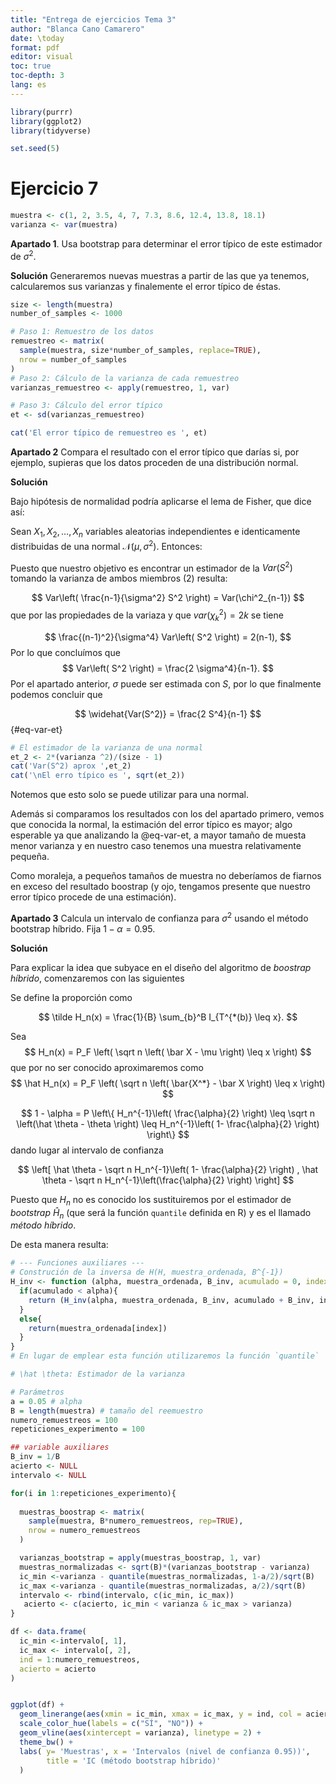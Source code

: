 ```yaml
---
title: "Entrega de ejercicios Tema 3"
author: "Blanca Cano Camarero"
date: \today
format: pdf
editor: visual
toc: true
toc-depth: 3
lang: es
---
```

```r
library(purrr)
library(ggplot2)
library(tidyverse) 

set.seed(5)
```
# Ejercicio 7 

```r
muestra <- c(1, 2, 3.5, 4, 7, 7.3, 8.6, 12.4, 13.8, 18.1)
varianza <- var(muestra)
```


**Apartado 1**. Usa bootstrap para determinar el error típico de este estimador de $\sigma^2$.

**Solución**
Generaremos nuevas muestras a partir de las que ya tenemos, calcularemos sus varianzas y finalemente el  error típico de éstas. 

```r
size <- length(muestra)
number_of_samples <- 1000

# Paso 1: Remuestro de los datos
remuestreo <- matrix(
  sample(muestra, size*number_of_samples, replace=TRUE),
  nrow = number_of_samples
)
# Paso 2: Cálculo de la varianza de cada remuestreo
varianzas_remuestreo <- apply(remuestreo, 1, var)

# Paso 3: Cálculo del error típico 
et <- sd(varianzas_remuestreo)

cat('El error típico de remuestreo es ', et)

```


**Apartado 2** Compara el resultado con el error típico que darías si, por ejemplo, supieras que los datos proceden de una distribución normal.

**Solución**

Bajo hipótesis de normalidad podría aplicarse el lema de Fisher, que dice así: 

Sean $X_1,X_2, \ldots, X_n$ variables aleatorias independientes e identicamente distribuidas de una normal $\mathcal{N}(\mu, \sigma^2)$.
Entonces: 

\begin{enumerate}
\item $\bar X$ y $S^2$ son independientes. 
\item 
$$
\frac{(n-1)}{\sigma^2} S^2 \sim \chi^2_{n-1}
$$
\item $\bar X \sim \mathcal{N}(\mu, \frac{\sigma^2}{n})$.
\end{enumerate}

Puesto que nuestro objetivo es encontrar un estimador de la $Var(S^2)$ tomando la varianza de ambos 
miembros (2) resulta: 

$$
Var\left( \frac{n-1}{\sigma^2} S^2 \right) = Var(\chi^2_{n-1})
$$
que por las propiedades de la variaza y que $var(\chi^2_{k}) = 2k$ se tiene 

$$
  \frac{(n-1)^2}{\sigma^4}
  Var\left(  S^2 \right) 
  = 
  2(n-1),
$$
Por lo que concluímos que 
$$
Var\left(  S^2 \right)
= 
\frac{2 \sigma^4}{n-1}.
$$
Por el apartado anterior, $\sigma$ puede ser estimada con $S$, por lo que finalmente podemos concluir que 

$$
\widehat{Var(S^2)} 
= 
\frac{2 S^4}{n-1}
$$ {#eq-var-et}

```r
# El estimador de la varianza de una normal
et_2 <- 2*(varianza ^2)/(size - 1)
cat('Var(S^2) aprox ',et_2)
cat('\nEl erro típico es ', sqrt(et_2))
```
Notemos que esto solo se puede utilizar para una normal. 

Además si comparamos los resultados con los del apartado primero,
vemos que conocida la normal, la estimación del error típico es mayor;
 algo esperable ya que analizando la  @eq-var-et, a mayor tamaño de muesta menor varianza y en nuestro caso
tenemos una muestra relativamente pequeña.

Como moraleja, a pequeños tamaños de muestra no deberíamos de fiarnos en exceso del resultado boostrap
(y ojo, tengamos presente que nuestro error típico procede de una estimación). 

**Apartado 3** Calcula un intervalo de confianza para $\sigma^2$
 usando el método bootstrap híbrido. Fija $1 - \alpha = 0.95$.
 
 **Solución** 
 
 Para explicar la idea que subyace en el diseño del algoritmo de *boostrap híbrido*, comenzaremos con las siguientes 
 
 Se define la proporción como 
 
$$
  \tilde H_n(x) = \frac{1}{B} \sum_{b}^B I_{T^{*(b)} \leq x}.
$$

Sea 
$$
H_n(x)
= 
P_F 
\left(
  \sqrt n  \left( \bar X - \mu \right) \leq x
\right)
$$
que por no ser conocido aproximaremos como 
$$
\hat H_n(x)
= 
P_F 
\left(
  \sqrt n  \left( \bar{X^*} - \bar X \right) \leq x
\right)
$$


$$
1 - \alpha 
= 
P 
\left\{
    H_n^{-1}\left( 
              \frac{\alpha}{2}
          \right)
    \leq
    \sqrt n \left(\hat \theta - \theta \right)
    \leq
     H_n^{-1}\left( 
              1- \frac{\alpha}{2}
          \right)
\right\}
$$
dando lugar al intervalo de confianza 

$$
\left[
  \hat \theta - \sqrt n H_n^{-1}\left( 1- \frac{\alpha}{2} \right)
  , 
  \hat \theta - \sqrt n H_n^{-1}\left(\frac{\alpha}{2} \right)
\right]
$$


Puesto que $H_n$ no es conocido los sustituiremos por el estimador de *bootstrap* $\hat H_n$ (que será la función `quantile` definida en R)
y es el llamado 
*método híbrido*. 


De esta manera resulta: 

```r
# --- Funciones auxiliares --- 
# Construción de la inversa de H(H, muestra_ordenada, B^{-1})
H_inv <- function (alpha, muestra_ordenada, B_inv, acumulado = 0, index = 0) {
  if(acumulado < alpha){
    return (H_inv(alpha, muestra_ordenada, B_inv, acumulado + B_inv, index+1 ))
  }
  else{
    return(muestra_ordenada[index])
  }
}
# En lugar de emplear esta función utilizaremos la función `quantile`

# \hat \theta: Estimador de la varianza 

```


```r
# Parámetros 
a = 0.05 # alpha 
B = length(muestra) # tamaño del reemuestro
numero_remuestreos = 100
repeticiones_experimento = 100

## variable auxiliares 
B_inv = 1/B
acierto <- NULL
intervalo <- NULL

for(i in 1:repeticiones_experimento){
  
  muestras_boostrap <- matrix(
    sample(muestra, B*numero_remuestreos, rep=TRUE),
    nrow = numero_remuestreos 
  )

  varianzas_bootstrap = apply(muestras_boostrap, 1, var)
  muestras_normalizadas <- sqrt(B)*(varianzas_bootstrap - varianza)
  ic_min <-varianza - quantile(muestras_normalizadas, 1-a/2)/sqrt(B)
  ic_max <-varianza - quantile(muestras_normalizadas, a/2)/sqrt(B)
  intervalo <- rbind(intervalo, c(ic_min, ic_max))
   acierto <- c(acierto, ic_min < varianza & ic_max > varianza)
}

df <- data.frame(
  ic_min <-intervalo[, 1],
  ic_max <- intervalo[, 2],
  ind = 1:numero_remuestreos,
  acierto = acierto
)


ggplot(df) +
  geom_linerange(aes(xmin = ic_min, xmax = ic_max, y = ind, col = acierto)) +
  scale_color_hue(labels = c("SÍ", "NO")) +
  geom_vline(aes(xintercept = varianza), linetype = 2) + 
  theme_bw() + 
  labs( y= 'Muestras', x = 'Intervalos (nivel de confianza 0.95))', 
        title = 'IC (método bootstrap híbrido)'
  )
```










